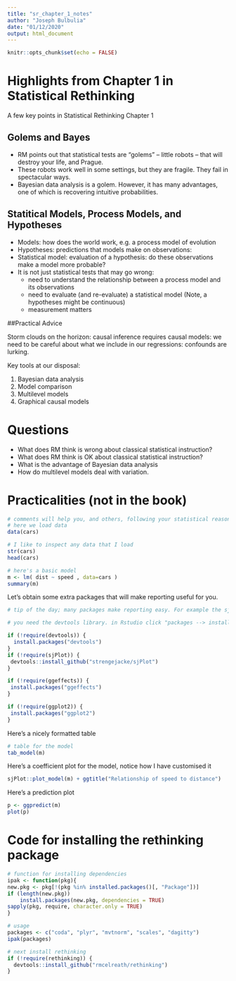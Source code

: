 ```yaml
---
title: "sr_chapter_1_notes"
author: "Joseph Bulbulia"
date: "01/12/2020"
output: html_document
---
```


```r
knitr::opts_chunk$set(echo = FALSE)
```

# Highlights from Chapter 1 in Statistical Rethinking

A few key points in Statistical Rethinking Chapter 1

## Golems and Bayes
* RM points out that statistical tests are "golems" -- little robots -- that will destroy your life, and Prague.
* These robots work well in some settings, but they are fragile. They fail in spectacular ways.
* Bayesian data analysis is a golem. However, it has many advantages, one of which is recovering intuitive probabilities.

## Statitical Models, Process Models, and Hypotheses

  + Models: how does the world work, e.g. a process model of evolution
  + Hypotheses: predictions that models make on observations: 
  + Statistical model: evaluation of a hypothesis: do these observations make a model more probable?  
  + It is not just statistical tests that may go wrong: 
    * need to understand the relationship between a process model and its observations
    * need to evaluate (and re-evaluate) a statistical model (Note, a hypotheses might be continuous)
    * measurement matters 
  
##Practical Advice

Storm clouds on the horizon: causal inference requires causal models: we need to be careful about what we include in our regressions: confounds are lurking.

Key tools at our disposal:

 1. Bayesian data analysis
 2. Model comparison
 3. Multilevel models
 4. Graphical causal models


# Questions

* What does RM think is wrong about classical statistical instruction? 
* What does RM think is OK about classical statistical instruction? 
* What is the advantage of Bayesian data analysis
* How do multilevel models deal with variation. 


  
# Practicalities (not in the book)


```r
# comments will help you, and others, following your statistical reasoning
# here we load data
data(cars)

# I like to inspect any data that I load
str(cars)
head(cars)

# here's a basic model
m <- lm( dist ~ speed , data=cars )
summary(m)
```


Let's obtain some extra packages that will make reporting useful for you. 
```r
# tip of the day; many packages make reporting easy. For example the sjPlot package

# you need the devtools library. in Rstudio click "packages --> install --> devtools"

if (!require(devtools)) {
  install.packages("devtools")
}
if (!require(sjPlot)) {
 devtools::install_github("strengejacke/sjPlot")
}

if (!require(ggeffects)) {
 install.packages("ggeffects")
}

if (!require(ggplot2)) {
 install.packages("ggplot2")
}

```

Here's a nicely formatted table

```r
# table for the model
tab_model(m)
```

Here's a coefficient plot for the model, notice how I have customised it

```r
sjPlot::plot_model(m) + ggtitle("Relationship of speed to distance")
```


Here's a prediction plot

```r
p <- ggpredict(m)
plot(p) 
```


# Code for installing the rethinking package


```r
# function for installing dependencies
ipak <- function(pkg){
new.pkg <- pkg[!(pkg %in% installed.packages()[, "Package"])]
if (length(new.pkg)) 
    install.packages(new.pkg, dependencies = TRUE)
sapply(pkg, require, character.only = TRUE)
}

# usage
packages <- c("coda", "plyr", "mvtnorm", "scales", "dagitty")
ipak(packages)

# next install rethinking
if (!require(rethinking)) {
  devtools::install_github("rmcelreath/rethinking")
}

```










